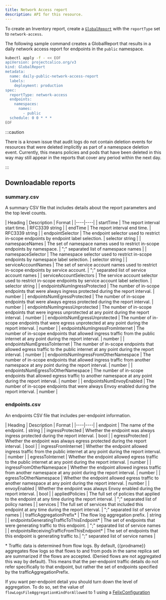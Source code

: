 ```yaml
---
title: Network Access report
description: API for this resource. 
---
```


To create an Inventory report, create a [`GlobalReport`](../globalreport.mdx) with the `reportType`
set to `network-access`.

The following sample command creates a GlobalReport that results in a daily network access report for
endpoints in the `public` namespace.

```bash
kubectl apply -f - << EOF
apiVersion: projectcalico.org/v3
kind: GlobalReport
metadata:
  name: daily-public-network-access-report
  labels:
    deployment: production
spec:
  reportType: network-access
  endpoints:
    namespaces:
      names:
        - public
  schedule: 0 0 * * *
EOF
```

:::caution

There is a known issue that audit logs do not contain deletion events for resources that were
deleted implicitly as part of a namespace deletion event. Currently, this means policies and pods that have been
deleted in this way may still appear in the reports that cover any period within the next day.

:::

## Downloadable reports

### summary.csv

A summary CSV file that includes details about the report parameters and the top level counts.

| Heading | Description | Format |
|----|----|
| startTime                             | The report interval start time. | RFC3339 string |
| endTime                               | The report interval end time. | RFC3339 string |
| endpointSelector                      | The endpoint selector used to restrict in-scope endpoints by endpoint label selection. | selector string |
| namespaceNames                        | The set of namespace names used to restrict in-scope endpoints by namespace. | ";" separated list of namespace names |
| namespaceSelector                     | The namespace selector used to restrict in-scope endpoints by namespace label selection. | selector string |
| serviceAccountNames                   | The set of service account names used to restrict in-scope endpoints by service account. | ";" separated list of service account names |
| serviceAccountSelectors               | The service account selector used to restrict in-scope endpoints by service account label selection. | selector string |
| endpointsNumIngressProtected          | The number of in-scope endpoints that were always ingress protected during the report interval. | number |
| endpointsNumEgressProtected           | The number of in-scope endpoints that were always egress protected during the report interval. | number |
| endpointsNumIngressUnprotected        | The number of in-scope endpoints that were ingress unprotected at any point during the report interval. | number |
| endpointsNumEgressUnprotected         | The number of in-scope endpoints that were egress unprotected at any point during the report interval. | number |
| endpointsNumIngressFromInternet       | The number of in-scope endpoints that allowed ingress traffic from the public internet at any point during the report interval. | number |
| endpointsNumEgressToInternet          | The number of in-scope endpoints that allowed egress traffic to the public internet at any point during the report interval. | number |
| endpointsNumIngressFromOtherNamespace | The number of in-scope endpoints that allowed ingress traffic from another namespace at any point during the report interval. | number |
| endpointsNumEgressToOtherNamespace    | The number of in-scope endpoints that allowed egress traffic to another namespace at any point during the report interval. | number |
| endpointsNumEnvoyEnabled              | The number of in-scope endpoints that were always Envoy enabled during the report interval. | number |

### endpoints.csv

An endpoints CSV file that includes per-endpoint information.

| Heading | Description | Format |
|----|----|
| endpoint                                    | The name of the endpoint. | string |
| ingressProtected                            | Whether the endpoint was always ingress protected during the report interval. | bool |
| egressProtected                             | Whether the endpoint was always egress protected during the report interval. | bool |
| ingressFromInternet                         | Whether the endpoint allowed ingress traffic from the public internet at any point during the report interval. | number |
| egressToInternet                            | Whether the endpoint allowed egress traffic to the public internet at any point during the report interval. | number |
| ingressFromOtherNamespace                   | Whether the endpoint allowed ingress traffic from another namespace at any point during the report interval. | number |
| egressToOtherNamespace                      | Whether the endpoint allowed egress traffic to another namespace at any point during the report interval. | number |
| envoyEnabled                                | Whether the endpoint was always Envoy enabled during the report interval. | bool |
| appliedPolicies                             | The full set of policies that applied to the endpoint at any time during the report interval. | ";" separated list of policy names |
| services                                    | The full set of services that included this endpoint at any time during the report interval. | ";" separated list of service names |
| trafficAggregationPrefix\*                  | The flow log aggregation prefix. | string |
| endpointsGeneratingTrafficToThisEndpoint\*  | The set of endpoints that were generating traffic to this endpoint. | ";" separated list of service names |
| endpointsReceivingTrafficFromThisEndpoint\* | The set of endpoints that this endpoint is generating traffic to.| ";" separated list of service names |

\* Traffic data is determined from flow logs. By default, {{prodname}} aggregates flow logs so that flows to
   and from pods in the same replica set are summarized if the flows are accepted. (Denied flows are not aggregated this
   way by default). This means that the per-endpoint traffic details do not refer specifically to that endpoint, but
   rather the set of endpoints specified by the trafficAggregationPrefix.

   If you want per-endpoint detail you should turn down the level of aggregation.  To do so,
   set the value of `flowLogsFileAggregationKindForAllowed` to 1 using a [FelixConfiguration][felixconfig]

[felixconfig]: ../felixconfig.mdx